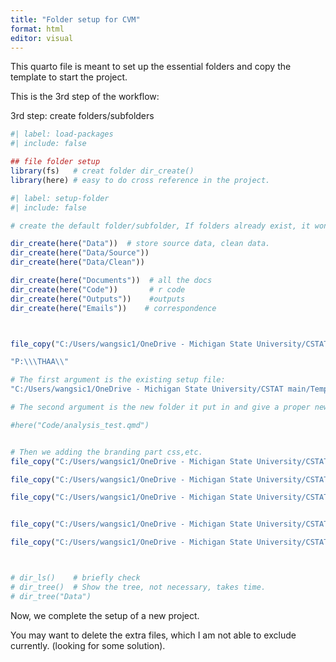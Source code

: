 ---
title: "Folder setup for CVM"
format: html
editor: visual
---

This quarto file is meant to set up the essential folders and copy the template to start the project.

This is the 3rd step of the workflow:

3rd step: create folders/subfolders

```{r}
#| label: load-packages
#| include: false

## file folder setup
library(fs)   # creat folder dir_create()
library(here) # easy to do cross reference in the project.

```

```{r}
#| label: setup-folder
#| include: false

# create the default folder/subfolder, If folders already exist, it won't run.

dir_create(here("Data"))  # store source data, clean data. 
dir_create(here("Data/Source"))  
dir_create(here("Data/Clean")) 

dir_create(here("Documents"))  # all the docs
dir_create(here("Code"))       # r code
dir_create(here("Outputs"))    #outputs
dir_create(here("Emails"))    # correspondence



file_copy("C:/Users/wangsic1/OneDrive - Michigan State University/CSTAT main/Template/Quarto template for CVM/A template_IDA/idatemplate.qmd", here("Code/analysis_ida.qmd"), overwrite = FALSE)

"P:\\\THAA\\"

# The first argument is the existing setup file:
"C:/Users/wangsic1/OneDrive - Michigan State University/CSTAT main/Template/Quarto template_THAA_6_30_2023.qmd"

# The second argument is the new folder it put in and give a proper new name for the analysis file:

#here("Code/analysis_test.qmd")


# Then we adding the branding part css,etc.
file_copy("C:/Users/wangsic1/OneDrive - Michigan State University/CSTAT main/Template/Quarto template for CVM/A template_IDA/logo_MSU_CSTAT.png", here("Code/logo_MSU_CSTAT.png"), overwrite = FALSE)

file_copy("C:/Users/wangsic1/OneDrive - Michigan State University/CSTAT main/Template/Quarto template for CVM/A template_IDA/idastyle.css", here("Code/idastyle.css"), overwrite = FALSE)

file_copy("C:/Users/wangsic1/OneDrive - Michigan State University/CSTAT main/Template/Quarto template for CVM/A template_IDA/references.bib", here("Code/references.bib"), overwrite = FALSE)


file_copy("C:/Users/wangsic1/OneDrive - Michigan State University/CSTAT main/Template/Quarto template for CVM/A template_IDA/IDAchecklist_cross.pdf", here("Documents/IDAchecklist_cross.pdf"), overwrite = FALSE)

file_copy("C:/Users/wangsic1/OneDrive - Michigan State University/CSTAT main/Template/Quarto template for CVM/A template_IDA/IDAchecklist_long.pdf", here("Documents/IDAchecklist_long.pdf"), overwrite = FALSE)



# dir_ls()    # briefly check
# dir_tree()  # Show the tree, not necessary, takes time.
# dir_tree("Data")

```

Now, we complete the setup of a new project.

You may want to delete the extra files, which I am not able to exclude currently. (looking for some solution).
